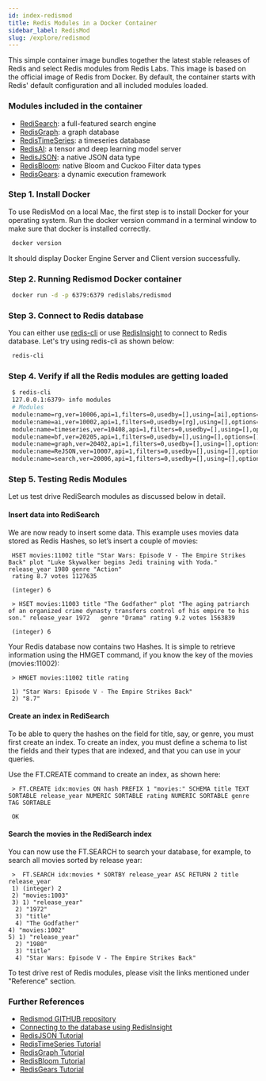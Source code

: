 ```yaml
---
id: index-redismod
title: Redis Modules in a Docker Container
sidebar_label: RedisMod
slug: /explore/redismod
---
```




This simple container image bundles together the latest stable releases of Redis and select Redis modules from Redis Labs.
This image is based on the official image of Redis from Docker. By default, the container starts with Redis' default configuration and all included modules loaded.

### Modules included in the container

- [RediSearch](https://redislabs.com/modules/redis-search/): a full-featured search engine
- [RedisGraph](https://redislabs.com/modules/redis-graph/): a graph database
- [RedisTimeSeries](https://redislabs.com/modules/redis-timeseries/): a timeseries database
- [RedisAI](https://redislabs.com/modules/redis-ai/): a tensor and deep learning model server
- [RedisJSON](https://redislabs.com/modules/redis-json/): a native JSON data type
- [RedisBloom](https://redislabs.com/modules/redis-bloom/): native Bloom and Cuckoo Filter data types
- [RedisGears](https://redislabs.com/modules/redis-gears/): a dynamic execution framework



### Step 1. Install Docker

To use RedisMod on a local Mac, the first step is to install Docker for your operating system. 
Run the docker version command in a terminal window to make sure that docker is installed correctly.

 ```bash
  docker version
 ```

It should display Docker Engine Server and Client version successfully.


### Step 2. Running Redismod Docker container


 ```bash
  docker run -d -p 6379:6379 redislabs/redismod
 ```


### Step 3. Connect to Redis database

You can either use [redis-cli](/create/homebrew) or use [RedisInsight](/explore/redisinsight/getting-started) to connect to Redis database.
Let's try using redis-cli as shown below:



 ```bash
  redis-cli
 ```

### Step 4. Verify if all the Redis modules are getting loaded


 ```bash
  $ redis-cli 
  127.0.0.1:6379> info modules
  # Modules
  module:name=rg,ver=10006,api=1,filters=0,usedby=[],using=[ai],options=[]
  module:name=ai,ver=10002,api=1,filters=0,usedby=[rg],using=[],options=[]
  module:name=timeseries,ver=10408,api=1,filters=0,usedby=[],using=[],options=[]
  module:name=bf,ver=20205,api=1,filters=0,usedby=[],using=[],options=[]
  module:name=graph,ver=20402,api=1,filters=0,usedby=[],using=[],options=[]
  module:name=ReJSON,ver=10007,api=1,filters=0,usedby=[],using=[],options=[]
  module:name=search,ver=20006,api=1,filters=0,usedby=[],using=[],options=[]
 ```



### Step 5. Testing Redis Modules

Let us test drive RediSearch modules as discussed below in detail.

#### Insert data into RediSearch

We are now ready to insert some data. This example uses movies data stored as Redis Hashes, so let’s insert a couple of movies:

```
 HSET movies:11002 title "Star Wars: Episode V - The Empire Strikes Back" plot "Luke Skywalker begins Jedi training with Yoda." release_year 1980 genre "Action"   
 rating 8.7 votes 1127635

 (integer) 6 

 > HSET movies:11003 title "The Godfather" plot "The aging patriarch of an organized crime dynasty transfers control of his empire to his son." release_year 1972   genre "Drama" rating 9.2 votes 1563839 

 (integer) 6
```

Your Redis database now contains two Hashes. It is simple to retrieve information using the HMGET command, if you know the key of the movies (movies:11002):

 ```
  > HMGET movies:11002 title rating

  1) "Star Wars: Episode V - The Empire Strikes Back"
  2) "8.7"
 ```

#### Create an index in RediSearch

To be able to query the hashes on the field for title, say, or genre, you must first create an index. To create an index, you must define a schema to list the fields and their types that are indexed, and that you can use in your queries.

Use the FT.CREATE command to create an index, as shown here:

 ```
  > FT.CREATE idx:movies ON hash PREFIX 1 "movies:" SCHEMA title TEXT SORTABLE release_year NUMERIC SORTABLE rating NUMERIC SORTABLE genre TAG SORTABLE

  OK
 ```

#### Search the movies in the RediSearch index

You can now use the FT.SEARCH to search your database, for example, to search all movies sorted by release year:

 ```
  >  FT.SEARCH idx:movies * SORTBY release_year ASC RETURN 2 title release_year
  1) (integer) 2
  2) "movies:1003"
  3) 1) "release_year"
   2) "1972"
   3) "title"
   4) "The Godfather"
 4) "movies:1002"
 5) 1) "release_year"
   2) "1980"
   3) "title"
   4) "Star Wars: Episode V - The Empire Strikes Back"
```

To test drive rest of Redis modules, please visit the links mentioned under "Reference" section.


### Further References

 - [Redismod GITHUB repository](https://github.com/RedisLabsModules/redismod)
 - [Connecting to the database using RedisInsight](https://developer.redislabs.com/explore/redisinsight/)
 - [RedisJSON Tutorial](https://developer.redislabs.com/howtos/redisjson)
 - [RedisTimeSeries Tutorial](https://developer.redislabs.com/howtos/redistimeseries)
 - [RedisGraph Tutorial](https://developer.redislabs.com/howtos/redisgraph)
 - [RedisBloom Tutorial](https://developer.redislabs.com/howtos/redisbloom)
 - [RedisGears Tutorial](https://developer.redislabs.com/howtos/redisgears)
